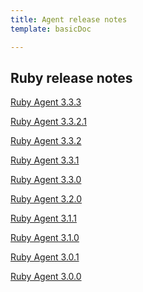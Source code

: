 ```yaml
---
title: Agent release notes
template: basicDoc

---
```


## Ruby release notes

[Ruby Agent 3.3.3](/docs/release-notes/agent-release-notes/ruby-release-notes/ruby-agent-333)

[Ruby Agent 3.3.2.1](/docs/release-notes/agent-release-notes/ruby-release-notes/ruby-agent-3321)

[Ruby Agent 3.3.2](/docs/release-notes/agent-release-notes/ruby-release-notes/ruby-agent-332)

[Ruby Agent 3.3.1](/docs/release-notes/agent-release-notes/ruby-release-notes/ruby-agent-331)

[Ruby Agent 3.3.0](/docs/release-notes/agent-release-notes/ruby-release-notes/ruby-agent-330)

[Ruby Agent 3.2.0](/docs/release-notes/agent-release-notes/ruby-release-notes/ruby-agent-320)

[Ruby Agent 3.1.1](/docs/release-notes/agent-release-notes/ruby-release-notes/ruby-agent-311)

[Ruby Agent 3.1.0](/docs/release-notes/agent-release-notes/ruby-release-notes/ruby-agent-310)

[Ruby Agent 3.0.1](/docs/release-notes/agent-release-notes/ruby-release-notes/ruby-agent-301)

[Ruby Agent 3.0.0](/docs/release-notes/agent-release-notes/ruby-release-notes/ruby-agent-300)
